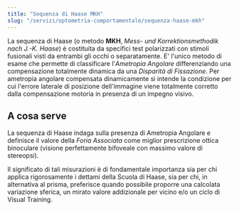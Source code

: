 ```yaml
---
title: "Sequenza di Haase MKH"
slug: "/servizi/optometria-comportamentale/sequenza-haase-mkh"
---
```


La sequenza di Haase (o metodo **MKH**, _Mess- und Korrektionsmethodik nach J.-K. Haase_) è costituita da specifici test polarizzati con stimoli fusionali visti da entrambi gli occhi o separatamente. E' l'unico metodo di esame che permette di classificare l'<span rel="tooltip" data-title="L'Ametropia Angolare rappresenta uno stato della normale visione binoculare (associata alla fusione e non dissociata ad esempio dai prismi) nella quale la posizione di vergenza non coincide con la posizione di ortoforia, pur essendoci visione singola.">_Ametropia Angolare_</span> differenziando una compensazione totalmente dinamica da una <span rel="tooltip" data-title="Per Disparità di Fissazione si intende lo stato della visione binoculare singola il cui punto di fissazione viene riprodotto con una disparità retinica all'interno della relativa area di Panum. Questo significa che il centro di fusione non è più la fovea, pur essendo sempre all'interno dell'area di Panum.">_Disparità di Fissazione_</span>. Per ametropia angolare compensata dinamicamente si intende la condizione per cui l'errore laterale di posizione dell'immagine viene totalmente corretto dalla compensazione motoria in presenza di un impegno visivo.

## A cosa serve

La sequenza di Haase indaga sulla presenza di Ametropia Angolare e definisce il valore della <span rel="tooltip" data-title="La Foria Associata è il valore prismatico che rileviamo (e il suo valore può differire dal valore dell'angolo di DF tradotto in dp) in quanto offre alla componente sensoriale i prismi compensano parte della componente motoria.">_Foria Associata_</span> come miglior prescrizione ottica binoculare (visione perfettamente bifoveale con massimo valore di stereopsi).

Il significato di tali misurazioni è di fondamentale importanza sia per chi applica rigorosamente i dettami della Scuola di Haase, sia per chi, in alternativa al prisma, preferisce quando possibile proporre una calcolata variazione sferica, un mirato valore addizionale per vicino e/o un ciclo di Visual Training.